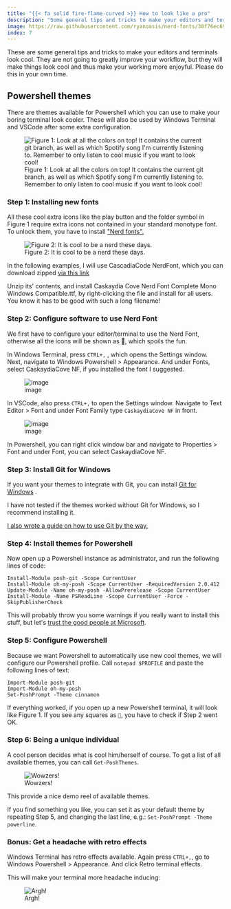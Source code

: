 ```yaml
---
title: "{{< fa solid fire-flame-curved >}} How to look like a pro"
description: "Some general tips and tricks to make your editors and terminals look cool."
image: https://raw.githubusercontent.com/ryanoasis/nerd-fonts/38f76ec69fa3546784dd8beab3caf9c2ede9b92d/images/nerd-fonts-logo.svg
index: 7
---
```


These are some general tips and tricks to make your editors and
terminals look cool. They are not going to greatly improve your
workflow, but they will make things look cool and thus make your working
more enjoyful. Please do this in your own time.

## Powershell themes

There are themes available for Powershell which you can use to make your
boring terminal look cooler. These will also be used by Windows Terminal
and VSCode after some extra configuration.

![Figure 1: Look at all the colors on top! It contains the current git
branch, as well as which Spotify song I\'m currently listening to.
Remember to only listen to cool music if you want to look
cool!](figures/practical/look_cool/cool_terminal.jpg)

### Step 1: Installing new fonts

All these cool extra icons like the play button and the folder symbol in
Figure 1 require extra icons not contained in your standard monotype
font. To unlock them, you have to install [\"Nerd
fonts\".](https://github.com/ryanoasis/nerd-fonts)

![Figure 2: It is cool to be a nerd these
days.](https://raw.githubusercontent.com/ryanoasis/nerd-fonts/38f76ec69fa3546784dd8beab3caf9c2ede9b92d/images/nerd-fonts-logo.svg)

In the following examples, I will use CascadiaCode NerdFont, which you
can download zipped [via this
link](https://github.com/ryanoasis/nerd-fonts/releases/download/v2.1.0/CascadiaCode.zip)

Unzip its\' contents, and install [Caskaydia Cove Nerd Font Complete
Mono Windows Compatible.ttf]{.title-ref}, by right-clicking the file and
install for all users. You know it has to be good with such a long
filename!

### Step 2: Configure software to use Nerd Font

We first have to configure your editor/terminal to use the Nerd Font,
otherwise all the icons will be shown as ￿, which spoils the fun.

In Windows Terminal, press `CTRL+,` , which opens the Settings window.
Next, navigate to [Windows Powershell \> Appearance]{.title-ref}. And
under [Fonts]{.title-ref}, select [CaskaydiaCove NF]{.title-ref}, if you
installed the font I suggested.

![image](figures/practical/look_cool/WT_NerdFont.png)

In VSCode, also press `CTRL+,` to open the Settings window. Navigate to
[Text Editor \> Font]{.title-ref} and under [Font Family]{.title-ref}
type `CaskaydiaCove NF` in front.

![image](figures/practical/look_cool/VSCode_NerdFont.png)

In Powershell, you can right click window bar and navigate to
[Properties \> Font]{.title-ref} and under [Font]{.title-ref}, you can
select [CaskaydiaCove NF]{.title-ref}.

### Step 3: Install Git for Windows

If you want your themes to integrate with Git, you can install [Git for
Windows](https://git-scm.com/downloads) .

I have not tested if the themes worked without Git for Windows, so I
recommend installing it.

[I also wrote a guide on how to use Git by the way.](practical_git_dvc.qmd)

### Step 4: Install themes for Powershell

Now open up a Powershell instance as administrator, and run the
following lines of code:

``` 
Install-Module posh-git -Scope CurrentUser
Install-Module oh-my-posh -Scope CurrentUser -RequiredVersion 2.0.412
Update-Module -Name oh-my-posh -AllowPrerelease -Scope CurrentUser
Install-Module -Name PSReadLine -Scope CurrentUser -Force -SkipPublisherCheck
```

This will probably throw you some warnings if you really want to install
this stuff, but let\'s [trust the good people at
Microsoft](https://docs.microsoft.com/en-us/windows/terminal/tutorials/powerline-setup).

### Step 5: Configure Powershell

Because we want Powershell to automatically use new cool themes, we will
configure our Powershell profile. Call `notepad $PROFILE` and paste the
following lines of text:

``` 
Import-Module posh-git
Import-Module oh-my-posh
Set-PoshPrompt -Theme cinnamon
```

If everything worked, if you open up a new Powershell terminal, it will
look like Figure 1. If you see any squares as `￿`, you have to check if
Step 2 went OK.

### Step 6: Being a unique individual

A cool person decides what is cool him/herself of course. To get a list
of all available themes, you can call `Get-PoshThemes`.

![Wowzers!](figures/practical/look_cool/Available_Themes.png)

This provide a nice demo reel of available themes.

If you find something you like, you can set it as your default theme by
repeating Step 5, and changing the last line, e.g.:
`Set-PoshPrompt -Theme powerline`.

### Bonus: Get a headache with retro effects

Windows Terminal has retro effects available. Again press `CTRL+,`, go
to [Windows Powershell \> Appearance]{.title-ref}. And click [Retro
terminal effects]{.title-ref}.

This will make your terminal more headache inducing:

![Argh!](figures/practical/look_cool/Retro_Headache.png)
